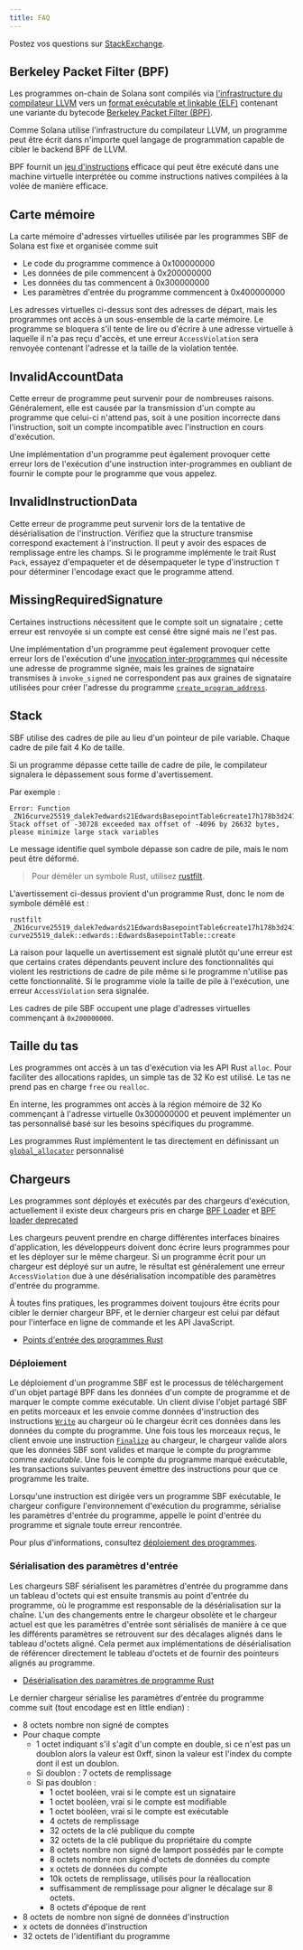 ```yaml
---
title: FAQ
---
```


Postez vos questions sur
[StackExchange](https://solana.stackexchange.com/questions/ask).

## Berkeley Packet Filter (BPF)

Les programmes on-chain de Solana sont compilés via
[l'infrastructure du compilateur LLVM](https://llvm.org/) vers un
[format exécutable et linkable (ELF)](https://en.wikipedia.org/wiki/Executable_and_Linkable_Format)
contenant une variante du bytecode
[Berkeley Packet Filter (BPF)](https://en.wikipedia.org/wiki/Berkeley_Packet_Filter).

Comme Solana utilise l'infrastructure du compilateur LLVM, un programme peut
être écrit dans n'importe quel langage de programmation capable de cibler le
backend BPF de LLVM.

BPF fournit un
[jeu d'instructions](https://github.com/iovisor/bpf-docs/blob/master/eBPF.md)
efficace qui peut être exécuté dans une machine virtuelle interprétée ou comme
instructions natives compilées à la volée de manière efficace.

## Carte mémoire

La carte mémoire d'adresses virtuelles utilisée par les programmes SBF de Solana
est fixe et organisée comme suit

- Le code du programme commence à 0x100000000
- Les données de pile commencent à 0x200000000
- Les données du tas commencent à 0x300000000
- Les paramètres d'entrée du programme commencent à 0x400000000

Les adresses virtuelles ci-dessus sont des adresses de départ, mais les
programmes ont accès à un sous-ensemble de la carte mémoire. Le programme se
bloquera s'il tente de lire ou d'écrire à une adresse virtuelle à laquelle il
n'a pas reçu d'accès, et une erreur `AccessViolation` sera renvoyée contenant
l'adresse et la taille de la violation tentée.

## InvalidAccountData

Cette erreur de programme peut survenir pour de nombreuses raisons.
Généralement, elle est causée par la transmission d'un compte au programme que
celui-ci n'attend pas, soit à une position incorrecte dans l'instruction, soit
un compte incompatible avec l'instruction en cours d'exécution.

Une implémentation d'un programme peut également provoquer cette erreur lors de
l'exécution d'une instruction inter-programmes en oubliant de fournir le compte
pour le programme que vous appelez.

## InvalidInstructionData

Cette erreur de programme peut survenir lors de la tentative de désérialisation
de l'instruction. Vérifiez que la structure transmise correspond exactement à
l'instruction. Il peut y avoir des espaces de remplissage entre les champs. Si
le programme implémente le trait Rust `Pack`, essayez d'empaqueter et de
désempaqueter le type d'instruction `T` pour déterminer l'encodage exact que le
programme attend.

## MissingRequiredSignature

Certaines instructions nécessitent que le compte soit un signataire ; cette
erreur est renvoyée si un compte est censé être signé mais ne l'est pas.

Une implémentation d'un programme peut également provoquer cette erreur lors de
l'exécution d'une [invocation inter-programmes](/docs/core/cpi) qui nécessite
une adresse de programme signée, mais les graines de signataire transmises à
`invoke_signed` ne correspondent pas aux graines de signataire utilisées pour
créer l'adresse du programme
[`create_program_address`](/docs/core/pda#createprogramaddress).

## Stack

SBF utilise des cadres de pile au lieu d'un pointeur de pile variable. Chaque
cadre de pile fait 4 Ko de taille.

Si un programme dépasse cette taille de cadre de pile, le compilateur signalera
le dépassement sous forme d'avertissement.

Par exemple :

```text
Error: Function _ZN16curve25519_dalek7edwards21EdwardsBasepointTable6create17h178b3d2411f7f082E Stack offset of -30728 exceeded max offset of -4096 by 26632 bytes, please minimize large stack variables
```

Le message identifie quel symbole dépasse son cadre de pile, mais le nom peut
être déformé.

> Pour démêler un symbole Rust, utilisez
> [rustfilt](https://github.com/luser/rustfilt).

L'avertissement ci-dessus provient d'un programme Rust, donc le nom de symbole
démêlé est :

```shell
rustfilt _ZN16curve25519_dalek7edwards21EdwardsBasepointTable6create17h178b3d2411f7f082E
curve25519_dalek::edwards::EdwardsBasepointTable::create
```

La raison pour laquelle un avertissement est signalé plutôt qu'une erreur est
que certains crates dépendants peuvent inclure des fonctionnalités qui violent
les restrictions de cadre de pile même si le programme n'utilise pas cette
fonctionnalité. Si le programme viole la taille de pile à l'exécution, une
erreur `AccessViolation` sera signalée.

Les cadres de pile SBF occupent une plage d'adresses virtuelles commençant à
`0x200000000`.

## Taille du tas

Les programmes ont accès à un tas d'exécution via les API Rust `alloc`. Pour
faciliter des allocations rapides, un simple tas de 32 Ko est utilisé. Le tas ne
prend pas en charge `free` ou `realloc`.

En interne, les programmes ont accès à la région mémoire de 32 Ko commençant à
l'adresse virtuelle 0x300000000 et peuvent implémenter un tas personnalisé basé
sur les besoins spécifiques du programme.

Les programmes Rust implémentent le tas directement en définissant un
[`global_allocator`](https://github.com/solana-labs/solana/blob/d9b0fc0e3eec67dfe4a97d9298b15969b2804fab/sdk/program/src/entrypoint.rs#L72)
personnalisé

## Chargeurs

Les programmes sont déployés et exécutés par des chargeurs d'exécution,
actuellement il existe deux chargeurs pris en charge
[BPF Loader](https://github.com/solana-labs/solana/blob/7ddf10e602d2ed87a9e3737aa8c32f1db9f909d8/sdk/program/src/bpf_loader.rs#L17)
et
[BPF loader deprecated](https://github.com/solana-labs/solana/blob/7ddf10e602d2ed87a9e3737aa8c32f1db9f909d8/sdk/program/src/bpf_loader_deprecated.rs#L14)

Les chargeurs peuvent prendre en charge différentes interfaces binaires
d'application, les développeurs doivent donc écrire leurs programmes pour et les
déployer sur le même chargeur. Si un programme écrit pour un chargeur est
déployé sur un autre, le résultat est généralement une erreur `AccessViolation`
due à une désérialisation incompatible des paramètres d'entrée du programme.

À toutes fins pratiques, les programmes doivent toujours être écrits pour cibler
le dernier chargeur BPF, et le dernier chargeur est celui par défaut pour
l'interface en ligne de commande et les API JavaScript.

- [Points d'entrée des programmes Rust](/docs/programs/lang-rust#program-entrypoint)

### Déploiement

Le déploiement d'un programme SBF est le processus de téléchargement d'un objet
partagé BPF dans les données d'un compte de programme et de marquer le compte
comme exécutable. Un client divise l'objet partagé SBF en petits morceaux et les
envoie comme données d'instruction des instructions
[`Write`](https://github.com/solana-labs/solana/blob/bc7133d7526a041d1aaee807b80922baa89b6f90/sdk/program/src/loader_instruction.rs#L13)
au chargeur où le chargeur écrit ces données dans les données du compte du
programme. Une fois tous les morceaux reçus, le client envoie une instruction
[`Finalize`](https://github.com/solana-labs/solana/blob/bc7133d7526a041d1aaee807b80922baa89b6f90/sdk/program/src/loader_instruction.rs#L30)
au chargeur, le chargeur valide alors que les données SBF sont valides et marque
le compte du programme comme _exécutable_. Une fois le compte du programme
marqué exécutable, les transactions suivantes peuvent émettre des instructions
pour que ce programme les traite.

Lorsqu'une instruction est dirigée vers un programme SBF exécutable, le chargeur
configure l'environnement d'exécution du programme, sérialise les paramètres
d'entrée du programme, appelle le point d'entrée du programme et signale toute
erreur rencontrée.

Pour plus d'informations, consultez
[déploiement des programmes](/docs/programs/deploying).

### Sérialisation des paramètres d'entrée

Les chargeurs SBF sérialisent les paramètres d'entrée du programme dans un
tableau d'octets qui est ensuite transmis au point d'entrée du programme, où le
programme est responsable de la désérialisation sur la chaîne. L'un des
changements entre le chargeur obsolète et le chargeur actuel est que les
paramètres d'entrée sont sérialisés de manière à ce que les différents
paramètres se retrouvent sur des décalages alignés dans le tableau d'octets
aligné. Cela permet aux implémentations de désérialisation de référencer
directement le tableau d'octets et de fournir des pointeurs alignés au
programme.

- [Désérialisation des paramètres de programme Rust](/docs/programs/lang-rust#parameter-deserialization)

Le dernier chargeur sérialise les paramètres d'entrée du programme comme suit
(tout encodage est en little endian) :

- 8 octets nombre non signé de comptes
- Pour chaque compte
  - 1 octet indiquant s'il s'agit d'un compte en double, si ce n'est pas un
    doublon alors la valeur est 0xff, sinon la valeur est l'index du compte dont
    il est un doublon.
  - Si doublon : 7 octets de remplissage
  - Si pas doublon :
    - 1 octet booléen, vrai si le compte est un signataire
    - 1 octet booléen, vrai si le compte est modifiable
    - 1 octet booléen, vrai si le compte est exécutable
    - 4 octets de remplissage
    - 32 octets de la clé publique du compte
    - 32 octets de la clé publique du propriétaire du compte
    - 8 octets nombre non signé de lamport possédés par le compte
    - 8 octets nombre non signé d'octets de données du compte
    - x octets de données du compte
    - 10k octets de remplissage, utilisés pour la réallocation
    - suffisamment de remplissage pour aligner le décalage sur 8 octets.
    - 8 octets d'époque de rent
- 8 octets de nombre non signé de données d'instruction
- x octets de données d'instruction
- 32 octets de l'identifiant du programme
